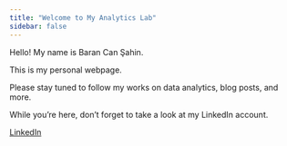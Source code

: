 ```yaml
---
title: "Welcome to My Analytics Lab"
sidebar: false 
---
```


Hello! My name is Baran Can Şahin.

This is my personal webpage.

Please stay tuned to follow my works on data analytics, blog posts, and more.

While you're here, don't forget to take a look at my LinkedIn account.

[LinkedIn](https://www.linkedin.com/in/baran-can-sahin02/)
